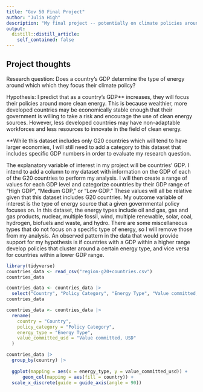 ```yaml
---
title: "Gov 50 Final Project"
author: "Julia High"
description: "My final project -- potentially on climate policies around the world!"
output:
  distill::distill_article:
    self_contained: false
---
```




## Project thoughts
Research question: Does a country's GDP determine the type of energy around which which they focus their climate policy?

Hypothesis: I predict that as a country's GDP** increases, they will focus their policies around more clean energy. This is because wealthier, more developed countries may be economically stable enough that their government is willing to take a risk and encourage the use of clean energy sources. However, less developed countries may have non-adaptable workforces and less resources to innovate in the field of clean energy. 

**While this dataset includes only G20 countries which will tend to have larger economies, I will still need to add a category to this dataset that includes specific GDP numbers in order to evaluate my research question. 

The explanatory variable of interest in my project will be countries' GDP. I intend to add a column to my dataset with information on the GDP of each of the G20 countries to perform my analysis. I will then create a range of values for each GDP level and categorize countries by their GDP range of "High GDP", "Medium GDP," or "Low GDP." These values will all be relative given that this dataset includes G20 countries. My outcome variable of interest is the type of energy source that a given governmental policy focuses on. In this dataset, the energy types include oil and gas, gas and gas products, nuclear, multiple fossil, wind, multiple renewable, solar, coal, hydrogen, biofuels and waste, and hydro. There are some miscellaneous types that do not focus on a specific type of energy, so I will remove those from my analysis. An observed pattern in the data that would provide support for my hypothesis is if countries with a GDP within a higher range develop policies that cluster around a certain energy type, and vice versa for countries within a lower GDP range. 




```r
library(tidyverse)
countries_data <- read_csv("region-g20+countries.csv")
countries_data
```

```r
countries_data <- countries_data |>
  select("Country", "Policy Category", "Energy Type", "Value committed, USD")
countries_data
```

```r
countries_data <- countries_data |>
  rename(
    country = "Country",
    policy_category = "Policy Category",
    energy_type = "Energy Type",
    value_committed_usd = "Value committed, USD"
  )
```

```r
countries_data |>
  group_by(country) |>
  
  ggplot(mapping = aes(x = energy_type, y = value_committed_usd)) +
      geom_col(mapping = aes(fill = country)) +
  scale_x_discrete(guide = guide_axis(angle = 90))
```







